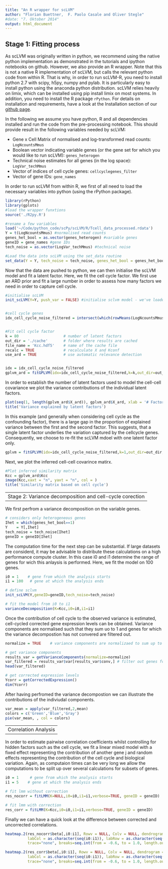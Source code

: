 ```yaml
---
title: "An R wrapper for scLVM"
author: "Florian Buettner,  F. Paolo Casale and Oliver Stegle"
#date: "7. Oktober 2014"
output: html_document
---
```

Stage 1: Fitting process
---

As scLVM was originally written in python, we recommend using the native python implementation as demonstrated in the tutorials and ipython notebooks on github.
However, we also provide an R wrapper. Note that this is not a native R implementation of scLVM, but calls the relevant python code from within R. That is why, in order to run scLVM-R, you need to install python 2.7 with scipy, h5py, numpy and pylab. It is particularly easy to install python using the anaconda python distribution. scLVM relies heavily on limix, which can be installed using pip install limix on most systems. In addition, you need to install the R package `rPython`. For details on installation and requirements, have a look at the Installation section of our  [github page](https://github.com/PMBio/scLVM/wiki/Installation).

In the following we assume you have python, R and all dependencies installed and run the code from the pre-processing notebook. This should provide result in the following variables needed by scLVM:


* Gene x Cell Matrix of normalised and log-transformed read counts: `LogNcountsMmus`
* Boolean vector indicating variable genes (or the gene set for which you would like to run scLVM): `genes_heterogen`
* Technical noise estimates for all genes (in the log space): `LogVar_techMmus`
* Vector of indices of cell cycle genes: `cellcyclegenes_filter`
* Vector of gene IDs: `gene_names`

In order to run scLVM from within R, we first of all need to load the necessary variables into python (using the rPython package). 

```r
library(rPython)
library(gplots)
#load the wrapper funxtions
source('./R2py.R')

#rename a few variables
load('~/Code/python_code/scPy/scLVM/R/Tcell_data_processed.rdata')
Y = t(LogNcountsMmus) #normalised read counts
genes_het_bool = as.vector(genes_heterogen) #variable genes
geneID = gene_names #gene IDs
tech_noise = as.vector(LogVar_techMmus) #technical noise

#Load the data into scLVM using the set_data routine
set_data(Y = Y, tech_noise = tech_noise, genes_het_bool = genes_het_bool, geneID = geneID) 
```

Now that the data are pushed to python, we can then initialise the scLVM model and fit a latent factor. Here, we fit the cell cycle factor. We first use an ARD prior and fit a large number in order to assess how many factors we need in order to capture cell cycle. 

```r
#initialise scLVM
init_scLVM(Y=Y, push_var = FALSE) #initialise sclvm model - we've loaded Y already so don't need to push it to python


#cell cycle genes
idx_cell_cycle_noise_filtered = intersect(which(rowMeans(LogNcountsMmus)>0),c(unique(ccCBall_gene_indices,cellcyclegenes_filter)))


#Fit cell cycle factor
k = 80                    # number of latent factors
out_dir = './cache'       # folder where results are cached
file_name = 'Kcc.hdf5'    # name of the cache file
recalc = TRUE             # recalculate X and Kconf
use_ard = TRUE            # use automatic relevance detection


idx = idx_cell_cycle_noise_filtered
gplvm_ard = fitGPLVM(idx=idx_cell_cycle_noise_filtered,k=k,out_dir=out_dir,file_name=file_name,recalc=recalc, use_ard=use_ard)
```


In order to establish the number of latent factors used to model the cell-cell covariance we plot the variance contributions of the individual latent factors.

```r
plot(seq(1, length(gplvm_ard$X_ard)), gplvm_ard$X_ard, xlab = '# Factor', ylab = 'Variance explained')
title('Variance explained by latent factors')
```

In this example (and generally when considering cell cycle as the confounding factor), there is a large gap in the proportion of explained variance between the first and the second factor. This suggests, that a single latent factor underlies the variation captured by the cellcycle genes. Consequently, we choose to re-fit the scLVM mdoel with one latent factor only.

```r
gplvm = fitGPLVM(idx=idx_cell_cycle_noise_filtered,k=1,out_dir=out_dir,file_name=file_name,recalc=TRUE, use_ard=FALSE)
```

Next, we plot the inferred cell-cell covarince matirx.

```r
#Plot inferred similarity matrix
Kcc = gplvm_ard$Kcc
image(Kcc,xaxt = "n", yaxt = "n", col = )
title('Similarity matrix based on cell cycle')
```

---
Stage 2: Variance decomposition and cell-cycle corection
---

We first perfrom a variance decomposition on the variable genes.

```r
# considers only heterogeneous genes
Ihet = which(genes_het_bool==1)
Y    = Y[,Ihet]
tech_noise = tech_noise[Ihet]
geneID = geneID[Ihet]
```

The computation time for the next step can be substantial. If large datasets are considerd, it may be advisable to distribute these calculations on a high performance compute cluster. In this case i0 and i1 determine the range of genes for wich this anlaysis is performed. Here, we fit the model on 100 genes.

```r
i0 = 1    # gene from which the analysis starts
i1 = 100   # gene at which the analysis ends

# define sclvm
init_scLVM(Y,geneID=geneID,tech_noise=tech_noise)

# fit the model from i0 to i1
varianceDecomposition(K=Kcc,i0=i0,i1=i1)
```

Once the contribution of cell cycle to the observed variance is estimated, cell-cycled corrected gene expression levels can be obtained. Variance components are normalised such that they sum uo to 1 and genes for which the variance decompostion has not convered are filtered out.

```r
normalize = TRUE    # variance components are normalizaed to sum up to one

# get variance components
results_var = getVarianceComponents(normalize=normalize)
var_filtered = results_var$var[results_var$conv,] # filter out genes for which vd has not converged
head(var_filtered)

# get corrected expression levels
Ycorr = getCorrectedExpression()
dim(Ycorr)

```
After having perfromed the variance decompostion we can illustrate the contributions of the indiviudal components.

```r
var_mean = apply(var_filtered,2,mean)
colors = c('Green','Blue','Gray')
pie(var_mean, , col = colors)
```

---
Correlation Analysis
---
In order to estimate pairwise correlation coefficients whilst controlling for hidden factors such as the cell cycle, we fit a linear mixed model with a fixed effect representing the contribution of another gene j and random effects representing the contribution of the cell cycle and biological variation.
Again, as computaion times can be very long we allow the computations to be split up over several calculations for subsets of genes.

```r
i0 = 1     # gene from which the analysis starts
i1 = 5    # gene at which the analysis ends

# fit lmm without correction
res_nocorr = fitLMM(K=NULL,i0=i0,i1=i1,verbose=TRUE, geneID = geneID)

# fit lmm with correction
res_corr = fitLMM(K=Kcc,i0=i0,i1=i1,verbose=TRUE, geneID = geneID)

```

Finally we can have a quick look at the difference between corrected and uncorrected correlations.

```r

heatmap.2(res_nocorr$beta[,i0:i1], Rowv = NULL, Colv = NULL, dendrogram = "none",
          labCol = as.character(seq(i0:i1)), labRow = as.character(seq(i0:i1)),srtCol = 0, key=T,density.info = "none",
          trace="none", breaks=seq.int(from = -0.6, to = 1.0, length.out = 13), main = 'Without Correction')

heatmap.2(res_corr$beta[,i0:i1], Rowv = NULL, Colv = NULL, dendrogram = "none",
          labCol = as.character(seq(i0:i1)), labRow = as.character(seq(i0:i1)),srtCol = 0, key=T,density.info = "none",
          trace="none", breaks=seq.int(from = -0.6, to = 1.0, length.out = 13), main = 'With Correction')
```
